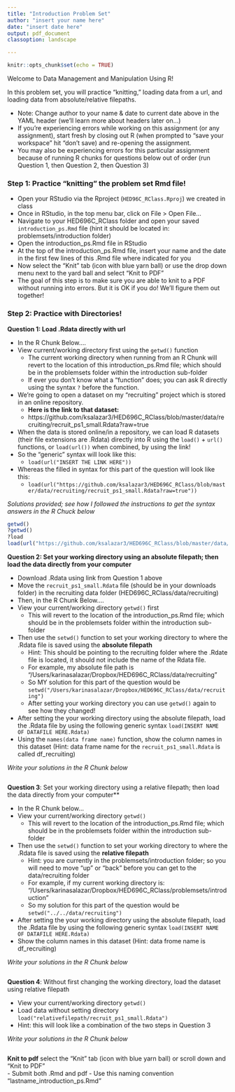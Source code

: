 ```yaml
---
title: "Introduction Problem Set"
author: "insert your name here"
date: "insert date here"
output: pdf_document
classoption: landscape

---
```


```r
knitr::opts_chunk$set(echo = TRUE)
```

Welcome to Data Management and Manipulation Using R!

In this problem set, you will practice "knitting," loading data from a url, and loading data from absolute/relative filepaths.

- Note: Change author to your name & date to current date above in the YAML header (we'll learn more about headers later on...)
- If you're experiencing errors while working on this assignment (or any assignment), start fresh by closing out R (when prompted to "save your workspace" hit "don't save) and re-opening the assignment. 
- You may also be experiencing errors for this particular assignment because of running R chunks for questions below out of order (run Question 1, then Question 2, then Question 3) 

\vspace{30pt}

### Step 1: Practice "knitting" the problem set Rmd file!

- Open your RStudio via the Rproject (`HED96C_RClass.Rproj`) we created in class
- Once in RStudio, in the top menu bar, click on File > Open File...
- Navigate to your HED696C_RClass folder and open your saved `introduction_ps.Rmd` file (hint it should be located in: problemsets/introduction folder)
- Open the introduction_ps.Rmd file in RStudio
- At the top of the introduction_ps.Rmd file, insert your name and the date in the first few lines of this .Rmd file where indicated for you
- Now select the "Knit" tab (icon with blue yarn ball) or use the drop down menu next to the yard ball and select "Knit to PDF"
- The goal of this step is to make sure you are able to knit to a PDF without running into errors. But it is OK if you do! We'll figure them out together!

\vspace{30pt}

### Step 2: Practice with Directories! 

**Question 1: Load .Rdata directly with url** 

- In the R Chunk Below....
- View current/working directory first using the `getwd()` function
  - The current working directory when running from an R Chunk will revert to the location of this introduction_ps.Rmd file; which should be in the problemsets folder within the introduction sub-folder
  - If ever you don't know what a "function" does; you can ask R directly using the syntax `?` before the function. 
- We're going to open a dataset on my "recruiting" project which is stored in an online repository. 
  - __Here is the link to that dataset:__
  - https://github.com/ksalazar3/HED696C_RClass/blob/master/data/recruiting/recruit_ps1_small.Rdata?raw=true
- When the data is stored online/in a repository, we can load R datasets (their file extensions are .Rdata) directly into R using the `load()` + `url() ` functions, or `load(url())` when combined,  by using the link! 
- So the "generic" syntax will look like this: 
  - `load(url("INSERT THE LINK HERE"))`
- Whereas the filled in syntax for this part of the question will look like this:
  - `load(url("https://github.com/ksalazar3/HED696C_RClass/blob/master/data/recruiting/recruit_ps1_small.Rdata?raw=true"))`

_Solutions provided; see how I followed the instructions to get the syntax answers in the R Chuck below_
```r
getwd()
?getwd()
?load
load(url("https://github.com/ksalazar3/HED696C_RClass/blob/master/data/recruiting/recruit_ps1_small.Rdata?raw=true"))
```


\vspace{30pt}


**Question 2: Set your working directory using an absolute filepath; then load the data directly from your computer**  

- Download .Rdata using link from Question 1 above
- Move the `recruit_ps1_small.Rdata` file (should be in your downloads folder) in the recruiting data folder (HED696C_RClass/data/recruiting)
- Then, in the R Chunk Below....
- View your current/working directory `getwd()` first
  - This will revert to the location of the introduction_ps.Rmd file; which should be in the problemsets folder within the introduction sub-folder
- Then use the `setwd()` function to set your working directory to where the .Rdata file is saved using the **absolute filepath** 
  - Hint: This should be pointing to the recruiting folder where the .Rdate file is located, it should not include the name of the Rdata file. 
  - For example, my absolute file path is "/Users/karinasalazar/Dropbox/HED696C_RClass/data/recruiting"
  - So MY solution for this part of the question would be
     `setwd("/Users/karinasalazar/Dropbox/HED696C_RClass/data/recruiting")`
  - After setting your working directory you can use `getwd()` again to see how they changed!
- After setting the your working directory using the absolute filepath, load the .Rdata file by using the following generic syntax `load(INSERT NAME OF DATAFILE HERE.Rdata)`
- Using the `names(data frame name)` function, show the column names in this dataset  (Hint: data frame name for the `recruit_ps1_small.Rdata` is called df_recruiting)  


_Write your solutions in the R Chunk below_
```r

```

\vspace{30pt}


**Question 3**: Set your working directory using a relative filepath; then load the data directly from your computer** 

- In the R Chunk below... 
- View your current/working directory `getwd()`
  - This will revert to the location of the introduction_ps.Rmd file; which should be in the problemsets folder within the introduction sub-folder
- Then use the `setwd()` function to set your working directory to where the .Rdata file is saved using the **relative filepath** 
  - Hint: you are currently in the problemsets/introduction folder; so you will need to move "up" or "back" before you can get to the data/recruiting folder
  - For example, if my current working directory is:     "/Users/karinasalazar/Dropbox/HED696C_RClass/problemsets/introduction"
  - So my solution for this part of the question would be
     `setwd("../../data/recruiting")`
- After setting the your working directory using the absolute filepath, load the .Rdata file by using the following generic syntax `load(INSERT NAME OF DATAFILE HERE.Rdata)`
- Show the column names in this dataset (Hint: data frome name is df_recruiting)  

_Write your solutions in the R Chunk below_
```r

```



\vspace{30pt}


**Question 4**: Without first changing the working directory, load the dataset using relative filepath 

- View your current/working directory `getwd()`
- Load data without setting directory `load("relativefilepath/recruit_ps1_small.Rdata")`
- Hint: this will look like a combination of the two steps in Question 3


_Write your solutions in the R Chunk below_
```r

```

\vspace{30pt}

**Knit to pdf** select the "Knit" tab (icon with blue yarn ball) or scroll down and "Knit to PDF"  
- Submit both .Rmd and pdf
- Use this naming convention "lastname_introduction_ps.Rmd"
